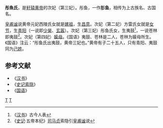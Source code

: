 {{Infobox Biography
| subject_name   = 彤魚氏 
| image_name     = 
| image_size     = 
| children = 夷鼓（苍林）
| occupation     = [[黄帝|黄帝]]次妃（第三妃）
| spouse         = 黄帝
}}
'''彤魚氏'''，是[[轩辕|轩辕]][[黄帝|黄帝]]的次妃（第三妃）。彤鱼，一作'''肜鱼'''，相传为上古族名、古国名。

[[皇甫谧|皇甫谧]]说黄帝元妃西陵氏女就是[[嫘祖|嫘祖]]，生[[昌意|昌意]]。次妃（第二妃）方雷氏女就是[[女节|女节]]，生[[青阳|青阳]]（一说即[[少昊|少昊]]、[[玄嚣|玄嚣]]）。次妃（第三妃）彤鱼氏女，生夷鼓<ref>《[[汉书|汉书]]》古今人表</ref>，一说苍林即夷鼓<ref>《[[史记|史记]]·五帝本纪》[[司马贞|司马贞]]索隐引[[皇甫谧|皇甫谧]]说</ref>。次妃（第四妃）[[嫫母|嫫母]]。《国语》夷鼓、苍林是二人，苍林为嫫母所生。《国语》注云：“彤鱼氏出夷鼓，黄帝三妃也。”黄帝有子二十五人，只有青阳、夷鼓同为[[己姓|己姓]]。
==参考文献==
* 《[[汉书|汉书]]》
* 《[[史记索隐|史记索隐]]》
* 《[[国语_(书)|国语]]》
{{五帝及夏商朝王后}}

[[Category:中国上古人物|T]]
[[Category:先秦君主配偶|T]]